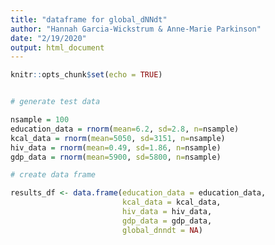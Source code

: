 ```yaml
---
title: "dataframe for global_dNNdt"
author: "Hannah Garcia-Wickstrum & Anne-Marie Parkinson"
date: "2/19/2020"
output: html_document
---
```


```r
knitr::opts_chunk$set(echo = TRUE)
```

```r

```


```r
# generate test data

nsample = 100
education_data = rnorm(mean=6.2, sd=2.8, n=nsample)
kcal_data = rnorm(mean=5050, sd=3151, n=nsample)
hiv_data = rnorm(mean=0.49, sd=1.86, n=nsample)
gdp_data = rnorm(mean=5900, sd=5800, n=nsample)

# create data frame

results_df <- data.frame(education_data = education_data, 
                         kcal_data = kcal_data, 
                         hiv_data = hiv_data, 
                         gdp_data = gdp_data,
                         global_dnndt = NA)

```
